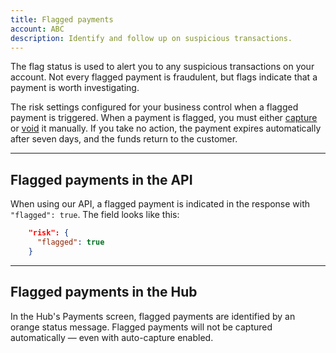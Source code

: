 ```yaml
---
title: Flagged payments
account: ABC
description: Identify and follow up on suspicious transactions.
---
```


The flag status is used to alert you to any suspicious transactions on your account. Not every flagged payment is fraudulent, but flags indicate that a payment is worth investigating.

The risk settings configured for your business control when a flagged payment is triggered. When a payment is flagged, you must either [capture](/display/DOCS/Capture+a+payment) or [void](/display/DOCS/Void+a+payment) it manually. If you take no action, the payment expires automatically after seven days, and the funds return to the customer.

---

## Flagged payments in the API

When using our API, a flagged payment is indicated in the response with `"flagged": true`. The field looks like this:

```json
    "risk": {
      "flagged": true
    }
```

---

## Flagged payments in the Hub

In the Hub's Payments screen, flagged payments are identified by an orange status message. Flagged payments will not be captured automatically — even with auto-capture enabled.
